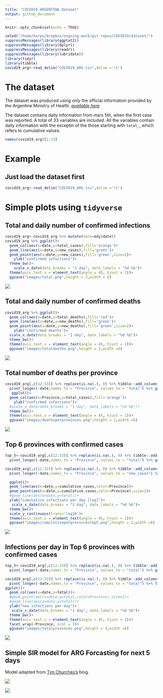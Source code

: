 ```yaml
---
title: "COVID19 ARGENTINA Dataset"
output: github_document
---
```


```r
knitr::opts_chunk$set(echo = TRUE)
```

```r
setwd("/home/harpo/Dropbox/ongoing-work/git-repos/COVID19/dataset/")
suppressMessages(library(ggplot2))
suppressMessages(library(dplyr))
suppressMessages(library(readr))
suppressMessages(library(lubridate))
library(tidyr)
library(tibble)
covid19_arg<-read_delim("COVID19_ARG.tsv",delim ='\t')
```

# The dataset
The dataset was produced using *only* the official information provided by the Argentine Ministry of Health. 
[*available here*](https://www.argentina.gob.ar/coronavirus/informe-diario)

The dataset contains daily information from mars 5th, when the first case was reported. A total of 33 variables are included. All the variables contain daily information with the exceptin of the those starting with `total_`, which refers to cumulative values.

```r
names(covid19_arg)[1:33]
```


# Example

## Just load the dataset first
```r
covid19_arg<-read_delim("COVID19_ARG.tsv",delim ='\t')
```


# Simple plots using `tidyverse`

## Total and daily number of confirmed infections 


```r
covid19_arg<-covid19_arg %>% mutate(date=mdy(date))
covid19_arg %>% ggplot()+
  geom_col(aes(x=date,y=total_cases),fill='orange')+
  geom_line(aes(x=date,y=new_cases),fill='green')+
  geom_point(aes(x=date,y=new_cases),fill='green',size=2)+
    ylab("confirmed infections")+
  theme_bw()+
    scale_x_date(date_breaks = "1 day", date_labels = "%d %b")+
  theme(axis.text.x = element_text(angle = 45, hjust = 1))+
  ggsave("images/total.png",height = 2,width = 6)
```

![](./images/total.png)

## Total and daily number of confirmed deaths

```r
covid19_arg %>% ggplot()+
  geom_col(aes(x=date,y=total_deaths),fill='red')+
  geom_line(aes(x=date,y=new_deaths),fill='green')+
  geom_point(aes(x=date,y=new_deaths),fill='green',size=2)+
    ylab("confirmed deaths")+
  scale_x_date(date_breaks = "1 day", date_labels = "%d %b")+
  theme_bw()+
  theme(axis.text.x = element_text(angle = 45, hjust = 1))+
  ggsave("images/totaldeaths.png",height = 2,width =6)
```
![](./images/totaldeaths.png)

## Total number of deaths per province

```r

covid19_arg[,c(12:33)] %>% replace(is.na(.), 0) %>% tibble::add_column(date=covid19_arg$date) %>%
  pivot_longer(-date,names_to = "Province", values_to = "total") %>% group_by(Province) %>% summarise(total_cases=sum(total)) %>% arrange((total_cases)) %>%
   ggplot()+
  geom_col(aes(x=Province,y=total_cases),fill='orange')+
    ylab("confirmed infections")+
  #scale_x_date(date_breaks = "1 day", date_labels = "%d %b")+
  theme_bw()+
  theme(axis.text.x = element_text(angle = 45, hjust = 1))+
  ggsave("images/deathsperprovinces.png",height = 2,width =6)
```
![](./images/deathsperprovinces.png)


## Top 6 provinces with confirmed cases 

```r

top_5<-covid19_arg[,c(12:33)] %>% replace(is.na(.), 0) %>% tibble::add_column(date=covid19_arg$date) %>%
  pivot_longer(-date,names_to = "Province", values_to = "total") %>% group_by(Province) %>% summarise(total_cases=sum(total)) %>%  top_n(5) %>% select(Province)

covid19_arg[,c(12:33)] %>% replace(is.na(.), 0) %>% tibble::add_column(date=covid19_arg$date) %>%group_by(date) %>%
  pivot_longer(-date,names_to = "Province", values_to = "new_cases") %>% group_by(Province) %>% mutate(cumulative_cases=cumsum(new_cases)) %>% arrange(desc(cumulative_cases)) %>% filter( Province %in% unlist(as.list(top_5))) %>% 

  ggplot()+
  geom_line(aes(x=date,y=cumulative_cases,color=Province))+
  geom_point(aes(x=date,y=cumulative_cases,color=Province),size=2)+
  #geom_line(aes(x=date,y=total))+
  ylab("cumulative infections per day [log]")+
   scale_x_date(date_breaks = "1 day", date_labels = "%d %b")+
  theme_bw()+
  scale_y_continuous(trans='log10')+
  theme(axis.text.x = element_text(angle = 45, hjust = 1))+
  ggsave("images/cumulativeperprovincestop5.png",height = 2,width =6)


```

![](./images/cumulativeperprovincestop5.png)


## Infections per day in Top 6 provinces with confirmed cases 

```r

top_5<-covid19_arg[,c(12:33)] %>% replace(is.na(.), 0) %>% tibble::add_column(date=covid19_arg$date) %>%
  pivot_longer(-date,names_to = "Province", values_to = "total") %>% group_by(Province) %>% summarise(total_cases=sum(total)) %>%  top_n(6) %>% select(Province)

covid19_arg[,c(12:33)] %>% replace(is.na(.), 0) %>% tibble::add_column(date=covid19_arg$date) %>%
  pivot_longer(-date,names_to = "Province", values_to = "total") %>% filter( Province %in% unlist(as.list(top_5))) %>% 
ggplot()+
  geom_col(aes(x=date,y=total))+
  #geom_point(aes(x=date,y=total,color=Province),size=2)+
  #geom_line(aes(x=date,y=total))+
  ylab("new infections per day")+
   scale_x_date(date_breaks = "1 day", date_labels = "%d %b")+
  theme_bw()+
  theme(axis.text.x = element_text(angle = 45, hjust = 1))+
  facet_wrap(~Province, ncol = 3)+
  ggsave("images/totalprovinces.png",height = 4,width =6)
```

![](./images/totalprovinces.png)

## Simple SIR model for ARG Forcasting for next 5 days

Model adapted from [Tim Churches's](https://timchurches.github.io/blog/posts/2020-02-18-analysing-covid-19-2019-ncov-outbreak-data-with-r-part-1) blog.

![](./images/sir_Argentina.png)

![](./images/geseir_Argentina.png)

